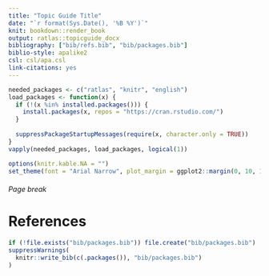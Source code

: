 ```yaml
---
title: "Topic Guide Title"
date: "`r format(Sys.Date(), '%B %Y')`"
knit: bookdown::render_book
output: ratlas::topicguide_docx
bibliography: ["bib/refs.bib", "bib/packages.bib"]
biblio-style: apalike2
csl: csl/apa.csl
link-citations: yes
---
```


```r
needed_packages <- c("ratlas", "knitr", "english")
load_packages <- function(x) {
  if (!(x %in% installed.packages())) {
    install.packages(x, repos = "https://cran.rstudio.com/")
  }
  
  suppressPackageStartupMessages(require(x, character.only = TRUE))
}
vapply(needed_packages, load_packages, logical(1))

options(knitr.kable.NA = "")
set_theme(font = "Arial Narrow", plot_margin = ggplot2::margin(0, 10, 10, 10))
```




###### Page break

# References

```r
if (!file.exists("bib/packages.bib")) file.create("bib/packages.bib")
suppressWarnings(
  knitr::write_bib(c(.packages()), "bib/packages.bib")
)
```

<div id="refs"></div>
